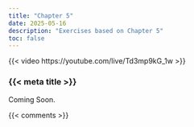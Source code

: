 ```yaml
---
title: "Chapter 5"
date: 2025-05-16
description: "Exercises based on Chapter 5"
toc: false
---
```


{{< video https://youtube.com/live/Td3mp9kG_1w >}}

### {{< meta title >}}

Coming Soon.


{{< comments >}}

